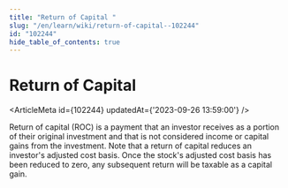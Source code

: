 ```yaml
---
title: "Return of Capital "
slug: "/en/learn/wiki/return-of-capital--102244"
id: "102244"
hide_table_of_contents: true
---
```



# Return of Capital 

<ArticleMeta id={102244} updatedAt={'2023-09-26 13:59:00'} />
<div className='border-solid border-b border-t-0 my-4 border-[var(--ifm-color-gray-300)]' />

Return of capital (ROC) is a payment that an investor receives as a portion of their original investment and that is not considered income or capital gains from the investment. Note that a return of capital reduces an investor's adjusted cost basis. Once the stock's adjusted cost basis has been reduced to zero, any subsequent return will be taxable as a capital gain.

